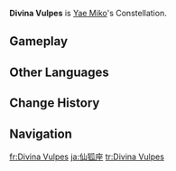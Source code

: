 {{Constellation Overview Infobox
|title     = Divina Vulpes
|character = Yae Miko
|meaning   = Divine Fox
}}
'''Divina Vulpes''' is [[Yae Miko]]'s Constellation.

==Gameplay==
{{Constellation Table|Yae Miko}}

==Other Languages==
{{Other Languages
|en      = Divina Vulpes
|en_lang = la
|en_tl   = Divine Fox
|zhs     = 仙狐座
|zhs_rm  = Xiānhú-zuò
|zht     = 仙狐座
|zht_rm  = Xiānhú-zuò
|zh_tl   = Immortal Fox Constellation
|ja      = 仙狐座
|ja_rm   = Senko-za
|ja_tl   = Immortal Fox Constellation
|ko      = 선호자리
|ko_rm   = Seonho-jari
|ko_tl   = Adepti Fox Constellation
|es      = Divina Vulpes
|fr      = Divina Vulpes
|ru      = Божественная Кицунэ
|ru_tl   = Divine Kitsune
|th      = Divina Vulpes
|vi      = Cung Tiên Hồ
|vi_tl   = 
|de      = Divina Vulpes
|id      = Divina Vulpes
|pt      = Divina Vulpes
|tr      = Kutsal Tilkiler
|tr_tl   = 
|it      = Divina Vulpes
}}

==Change History==
{{Change History|2.5}}

==Navigation==
{{Constellation Navbox}}

[[fr:Divina Vulpes]]
[[ja:仙狐座]]
[[tr:Divina Vulpes]]
